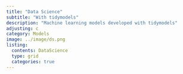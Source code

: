 ```yaml
---
title: "Data Science"
subtitle: "With tidymodels"
description: "Machine learning models developed with tidymodels"
adjusting: c
category: Models
image: ../image/ds.png
listing: 
  contents: DataScience
  type: grid
  categories: true
---
```

